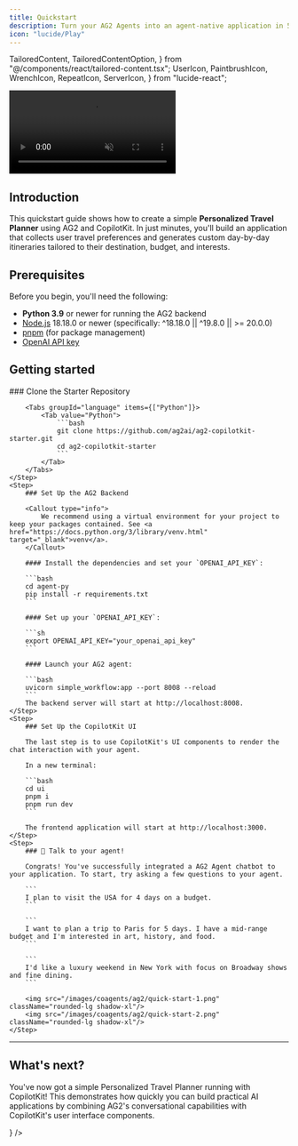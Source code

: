 ```yaml
---
title: Quickstart
description: Turn your AG2 Agents into an agent-native application in 5 minutes.
icon: "lucide/Play"
---
```


  TailoredContent,
  TailoredContentOption,
} from "@/components/react/tailored-content.tsx";
  UserIcon,
  PaintbrushIcon,
  WrenchIcon,
  RepeatIcon,
  ServerIcon,
} from "lucide-react";

<video
  src="/images/coagents/chat-example.mp4"
  className="rounded-lg shadow-xl"
  loop
  playsInline
  controls
  autoPlay
  muted
/>

## Introduction

This quickstart guide shows how to create a simple **Personalized Travel Planner** using AG2 and CopilotKit. In just minutes, you'll build an application that collects user travel preferences and generates custom day-by-day itineraries tailored to their destination, budget, and interests.

## Prerequisites

Before you begin, you'll need the following:

- **Python 3.9** or newer for running the AG2 backend
- <a href="https://nodejs.org/en/download" target="_blank">Node.js</a> 18.18.0 or newer (specifically: ^18.18.0 || ^19.8.0 || >= 20.0.0)
- <a href="https://pnpm.io/installation" target="_blank">pnpm</a> (for package management)
- <a href="https://platform.openai.com/api-keys" target="_blank">OpenAI API key</a>

## Getting started

<Steps>
    <Step>
        ### Clone the Starter Repository

        <Tabs groupId="language" items={["Python"]}>
            <Tab value="Python">
                ```bash
                git clone https://github.com/ag2ai/ag2-copilotkit-starter.git
                cd ag2-copilotkit-starter
                ```
            </Tab>
        </Tabs>
    </Step>
    <Step>
        ### Set Up the AG2 Backend

        <Callout type="info">
            We recommend using a virtual environment for your project to keep your packages contained. See <a href="https://docs.python.org/3/library/venv.html" target="_blank">venv</a>.
        </Callout>

        #### Install the dependencies and set your `OPENAI_API_KEY`:

        ```bash
        cd agent-py
        pip install -r requirements.txt
        ```

        #### Set up your `OPENAI_API_KEY`:

        ```sh
        export OPENAI_API_KEY="your_openai_api_key"
        ```

        #### Launch your AG2 agent:

        ```bash
        uvicorn simple_workflow:app --port 8008 --reload
        ```
        The backend server will start at http://localhost:8008.
    </Step>
    <Step>
        ### Set Up the CopilotKit UI
        
        The last step is to use CopilotKit's UI components to render the chat interaction with your agent.

        In a new terminal:

        ```bash
        cd ui
        pnpm i
        pnpm run dev
        ```

        The frontend application will start at http://localhost:3000.
    </Step>
    <Step>
        ### 🎉 Talk to your agent!

        Congrats! You've successfully integrated a AG2 Agent chatbot to your application. To start, try asking a few questions to your agent.

        ```
        I plan to visit the USA for 4 days on a budget.
        ```

        ```
        I want to plan a trip to Paris for 5 days. I have a mid-range budget and I'm interested in art, history, and food.
        ```

        ```
        I'd like a luxury weekend in New York with focus on Broadway shows and fine dining.
        ```

        <img src="/images/coagents/ag2/quick-start-1.png" className="rounded-lg shadow-xl"/>
        <img src="/images/coagents/ag2/quick-start-2.png" className="rounded-lg shadow-xl"/>
    </Step>

</Steps>

---

## What's next?

You've now got a simple Personalized Travel Planner running with CopilotKit! This demonstrates how quickly you can build practical AI applications by combining AG2's conversational capabilities with CopilotKit's user interface components.

<Cards>
  <Card
    title="Implement Human in the Loop"
    description="Allow your users and agents to collaborate together on tasks."
    href="/ag2/human-in-the-loop"
    icon={<UserIcon />}
  />
</Cards>
